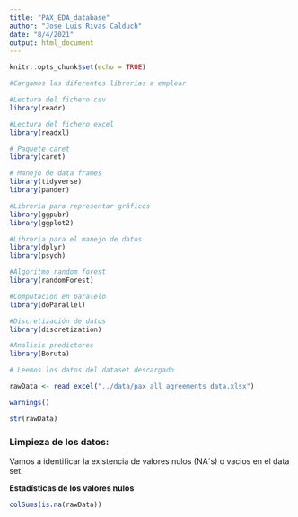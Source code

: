 ```yaml
---
title: "PAX_EDA_database"
author: "Jose Luis Rivas Calduch"
date: "8/4/2021"
output: html_document
---
```


```r
knitr::opts_chunk$set(echo = TRUE)
```

```r

#Cargamos las diferentes librerias a emplear

#Lectura del fichero csv
library(readr)

#Lectura del fichero excel
library(readxl)

# Paquete caret
library(caret)

# Manejo de data frames
library(tidyverse)
library(pander)

#Libreria para representar gráficos
library(ggpubr)
library(ggplot2)

#Libreria para el manejo de datos
library(dplyr)
library(psych)

#Algoritmo random forest
library(randomForest)

#Computacion en paralelo
library(doParallel)

#Discretización de datos
library(discretization)

#Analisis predictores
library(Boruta)

```

```r

# Leemos los datos del dataset descargado

rawData <- read_excel("../data/pax_all_agreements_data.xlsx")

warnings()

str(rawData)

```

### Limpieza de los datos:

Vamos a identificar la existencia de valores nulos (NA´s) o vacios en el data set.

**Estadísticas de los valores nulos**

```r

colSums(is.na(rawData))

```



